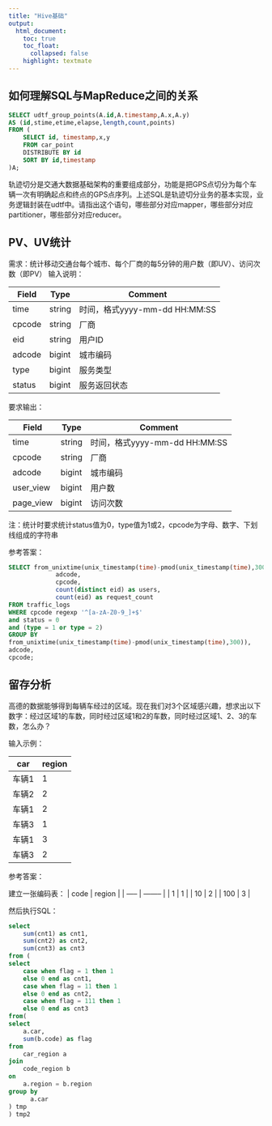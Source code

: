 ```yaml
---
title: "Hive基础"
output:
  html_document:
    toc: true
    toc_float: 
      collapsed: false
    highlight: textmate
---
```


## 如何理解SQL与MapReduce之间的关系
``` sql
SELECT udtf_group_points(A.id,A.timestamp,A.x,A.y)
AS (id,stime,etime,elapse,length,count,points)
FROM (
    SELECT id, timestamp,x,y
    FROM car_point
    DISTRIBUTE BY id
    SORT BY id,timestamp
)A;
```
轨迹切分是交通大数据基础架构的重要组成部分，功能是把GPS点切分为每个车辆一次有明确起点和终点的GPS点序列。上述SQL是轨迹切分业务的基本实现，业务逻辑封装在udtf中。请指出这个语句，哪些部分对应mapper，哪些部分对应partitioner，哪些部分对应reducer。

## PV、UV统计
需求：统计移动交通台每个城市、每个厂商的每5分钟的用户数（即UV）、访问次数（即PV）
输入说明：

| Field | Type | Comment|
| ----- | -------- | -------- |
| time | string | 时间，格式yyyy-mm-dd HH:MM:SS |
| cpcode | string | 厂商 |
| eid | string | 用户ID |
| adcode | bigint | 城市编码 |
| type | bigint | 服务类型 |
| status | bigint | 服务返回状态 |

要求输出：

| Field | Type | Comment|
| ----- | -------- | -------- |
| time | string | 时间，格式yyyy-mm-dd HH:MM:SS |
| cpcode | string | 厂商 |
| adcode | bigint | 城市编码 |
| user_view | bigint | 用户数 |
| page_view| bigint | 访问次数 |

注：统计时要求统计status值为0，type值为1或2，cpcode为字母、数字、下划线组成的字符串   

参考答案： 

```  sql
SELECT from_unixtime(unix_timestamp(time)-pmod(unix_timestamp(time),300)) as time,
             adcode,
             cpcode,
             count(distinct eid) as users,
             count(eid) as request_count
FROM traffic_logs
WHERE cpcode regexp '^[a-zA-Z0-9_]+$' 
and status = 0 
and (type = 1 or type = 2)
GROUP BY 
from_unixtime(unix_timestamp(time)-pmod(unix_timestamp(time),300)),
adcode,
cpcode;
```

## 留存分析
高德的数据能够得到每辆车经过的区域。现在我们对3个区域感兴趣，想求出以下数字：经过区域1的车数，同时经过区域1和2的车数，同时经过区域1、2、3的车数，怎么办？

输入示例：

| car | region |
| ----- | -------- | 
| 车辆1 |  1  |
| 车辆2 |  2 |
| 车辆1 |  2  |
| 车辆3 |  1  |
| 车辆1 |  3   |
| 车辆3 |  2   |

参考答案：

建立一张编码表：
| code | region |
| ----- | -------- | 
| 1 |  1  |
| 10 |  2 |
| 100 |  3  |


然后执行SQL：
``` sql
select
    sum(cnt1) as cnt1,
    sum(cnt2) as cnt2,
    sum(cnt3) as cnt3
from (
select
    case when flag = 1 then 1
    else 0 end as cnt1,
    case when flag = 11 then 1
    else 0 end as cnt2,
    case when flag = 111 then 1
    else 0 end as cnt3
from(
select 
    a.car,
    sum(b.code) as flag
from 
    car_region a
join
    code_region b
on 
    a.region = b.region
group by
      a.car
) tmp
) tmp2
```

